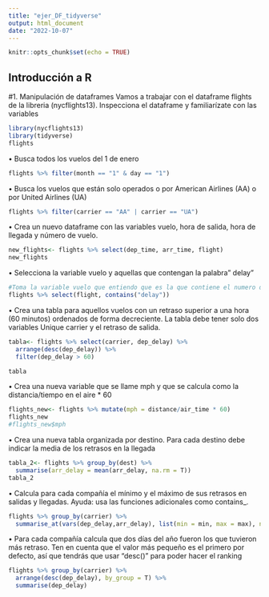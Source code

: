 ```yaml
---
title: "ejer_DF_tidyverse"
output: html_document
date: "2022-10-07"
---
```


```r
knitr::opts_chunk$set(echo = TRUE)
```

## Introducción a R

#1.	Manipulación de dataframes
Vamos a trabajar con el dataframe flights de la libreria (nycflights13). Inspecciona el dataframe y familiarízate con las variables
```r
library(nycflights13)
library(tidyverse)
flights
```

•	Busca todos los vuelos del 1 de enero
```r
flights %>% filter(month == "1" & day == "1")
```
•	Busca los vuelos que están solo operados o por American Airlines (AA) o por United Airlines (UA)
```r
flights %>% filter(carrier == "AA" | carrier == "UA")
```
•	Crea un nuevo dataframe con las variables vuelo, hora de salida, hora de llegada y número de vuelo.
```r
new_flights<- flights %>% select(dep_time, arr_time, flight)
new_flights
```
•	Selecciona la variable vuelo y aquellas que contengan la palabra” delay”
```r
#Toma la variable vuelo que entiendo que es la que contiene el numero del vuelo 
flights %>% select(flight, contains("delay"))
```
•	Crea una tabla para aquellos vuelos con un retraso superior a una hora (60 minutos) ordenados de forma decreciente. La tabla debe tener solo dos variables Unique carrier y el retraso de salida.
```r
tabla<- flights %>% select(carrier, dep_delay) %>%
  arrange(desc(dep_delay)) %>%
  filter(dep_delay > 60)

tabla
```
•	Crea una nueva variable que se llame mph y que se calcula como la distancia/tiempo en el aire * 60  
```r
flights_new<- flights %>% mutate(mph = distance/air_time * 60)
flights_new
#flights_new$mph
```
•	Crea una nueva tabla organizada por destino. Para cada destino debe indicar la media de los retrasos en la llegada
```r
tabla_2<- flights %>% group_by(dest) %>%
  summarise(arr_delay = mean(arr_delay, na.rm = T))
tabla_2
```
•	Calcula para cada compañía el mínimo y el máximo de sus retrasos en salidas y llegadas. Ayuda: usa las funciones adicionales como contains_.
```r
flights %>% group_by(carrier) %>%
  summarise_at(vars(dep_delay,arr_delay), list(min = min, max = max), na.rm = T)
``` 
•	Para cada compañía calcula que dos días del año fueron los que tuvieron más retraso. Ten en cuenta que el valor más pequeño es el primero por defecto, así que tendrás que usar “desc()” para poder hacer el ranking
```r
flights %>% group_by(carrier) %>%
  arrange(desc(dep_delay), by_group = T) %>%
  summarise(dep_delay)
``` 

